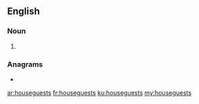 ==English==

===Noun===
{{head|en|noun plural form}}

# {{plural of|houseguest|lang=en}}

===Anagrams===
* {{l|en|guesthouses}}

[[ar:houseguests]]
[[fr:houseguests]]
[[ku:houseguests]]
[[my:houseguests]]